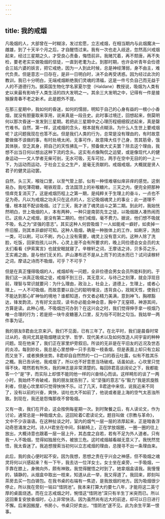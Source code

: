 ```yaml
---
---
---
```

title: 我的戒烟
---



凡吸烟的人，大部曾在一时糊涂，发过宏愿，立志戒烟，在相当期内与此烟魔决一雌雄，到了十天半个月之后，才自醒悟过来。我有一次也走入歧途，忽然高兴戒烟起来，经过三星期之久，才受良心责备，悔悟前非。我赌咒着，再不颓唐，再不失检，要老老实实做吸烟的信徒，一直到老耄为止。到那时期，也许会听青年会俭德会三姑六婆的妖言，把它戒绝，因为一人到此时候，总是神经薄弱，身不由主，难代负责。但是意志一日存在，是非一日明白时，决不会再受诱惑。因为经过此次的教训，我已十分明白，无端戒烟断绝我们灵魂的清福，这是一件亏负自己而无益于人的不道德行为。据英国生物化学名家夏尔登（Haldane）教授说，吸烟为人类有史以来最有影响于人类生活的四大发明之一。其余三大发明之中，记得有一件是接猴腺青春不老之新术。此是题外不提。

在那三星期中，我如何的昏迷，如何的懦弱，明知于自己的心身有益的一根小小香烟，就没有胆量取来享用，说来真是一段丑史。此时事过境迁，回想起来，倒莫明何以那次昏迷一发发到三星期。若把此三星期中之心理历程细细叙述起来，真是罄竹难书。自然，第一样，这戒烟的念头，根本就有点糊涂。为什么人生世上要戒烟呢？这问题我现在也答不出。但是我们人类的行为，总常是没有理由的，有时故意要做做不该做的事，有时处境太闲，无事可作，故意降大任于己身，苦其筋骨，饿其体肤，空乏其身，把自己的天性拂乱一下，预备做大丈夫罢？除去这个理由，我想不出当日何以想出这种下流的念头。这实有点像陶侃之运甓，或是像现代人的健身运动——文人学者无柴可剖，无水可吸，无车可拉，两手在空中无目的的一上一下，为运动而运动，于社会工业之生产，是毫无贡献的。戒烟戒烟，大概就是贤人君子的健灵运动罢。

自然，头三天，喉咙口里，以至气管上部，似有一种怪难堪似痒非痒的感觉。这倒易办。我吃薄荷糖，喝铁观音，含法国顶上的补喉糖片。三天之内，便完全把那种怪痒克复消灭了。这是戒烟历程上之第一期，是纯粹关于生理上的奋斗，一点也不足为奇。凡以为戒烟之功夫只在这点的人，忘记吸烟魂灵上的事业；此一道理不懂，根本就不配谈吸烟。过了三天，我才进了魂灵战斗之第二期。到此时，我始恍然明白，世上吸烟的人，本有两种，一种只是南郭先生之徒，以吸烟跟人凑热闹而已。这些人之戒烟，是没有第二期的。他们戒烟，毫不费力。据说，他们想不吸就不吸，名之为“坚强的意志”。其实这种人何尝吸烟？一人如能戒一癖好，如卖掉一件旧服，则其本非癖好可知。这种人吸烟，确是一种肢体上的工作，如刷牙，洗脸一类，可以刷，可以不刷，内心上没有需要，魂灵上没有意义的。这种人除了洗脸，吃饭，回家抱孩儿以外，心灵上是不会有所要求的，晚上同俭德会女会员的太太们看看《伊索寓言》也就安眠就寝了。辛稼轩之词，王摩诘之诗，贝多芬之乐，王实甫之曲，是与他们无关的。庐山瀑布还不是从上而下的流水而已？试问读稼轩之词，摩诘之诗而不吸烟，可乎？不可乎？

但是在真正懂得吸烟的人，戒烟却有一问题，全非俭德会男女会员所能料到的。于我们这一派真正吸烟之徒，戒烟不到三日，其无意义，与待己之刻薄，就会浮现目前，理智与常识就要问：为什么理由，政治上，社会上，道德上，生理上，或者心理上，一人不可吸烟，而故意要以自己的聪明埋没，违背良心，戕贼天性，使我们不能达到那心旷神怡的境地？谁都知道，作文者必精力美满，意到神飞，胸襟豁达，锋发韵流，方有好文出现，读书亦必能会神会意，胸中了无窒碍，神游其间，方算是读。此种心境，不吸烟岂可办到？在这兴会之时，我们觉得伸手拿一枝烟乃唯一合理的行为；若是把一块牛皮糖塞入口里，反为俗不可耐之勾当。我姑举一两件事为证。

我的朋友B君由北京来沪。我们不见面，已有三年了。在北平时，我们是晨昏时常过从的，夜间尤其是吸烟瞎谈文学、哲学、现代美术以及如何改造人间宇宙的种种问题。现在他来了，我们正在家里炉旁叙旧。所谈的无非是在平旧友的近况及世态的炎凉。每到妙处，我总是心里想伸一只手去取一枝香烟，但是表面上却只有立起而又坐下，或者换换坐势。B君却自自然然的一口一口的吞云吐露，似有不胜其乐之概。我已告诉他，我戒烟了，所以也不好意思当场破戒。话虽如此，心坎里只觉得不快，嗒然若有所失，我的神志是非常清楚的。每回B君高谈阔论之下，我都能答一个“是”字，而实际上却恨不能同他一样的兴奋倾心而谈。这样畸形的谈了一两小时，我始终不肯破戒，我的朋友就告别了。论“坚强的意志”与“毅力”我是凯旋胜利者，但是心坎里却只觉得怏怏不乐。过了几天，B君途中来信，说我近来不同了，没有以前的兴奋，爽快，谈吐也大不如前了，他说或者是上海的空气太恶浊所致。到现在，我还是怨悔那夜不曾吸烟。

又有一夜，我们在开会，这会按例每星期一次。到时聚餐之后，有人读论文，作为讨论，通常总是一种吸烟大会。这回轮着C君读论文。题目叫做《宗教与革命》，文中不少诙谐语。在这种扯谈之时，室内的烟气一层一层的浓厚起来，正是暗香浮动奇思涌发之时。诗人H君坐在中间，斜躺椅上，正在学放烟圈，一圈一圈的往上放出，大概诗意也跟着一层一层上升，其态度之自若，若有不足为外人道者。只有我一人不吸烟，觉得如独居化外，被放三危。这时戒烟越看越无意义了。我恍然觉悟，我太昏迷了。我追想搜索当初何以立志戒烟的理由，总搜寻不出一条理由来。

此后，我的良心便时起不安。因为我想，思想之贵在乎兴会之神感，但不吸烟之魂灵将何以兴感起来？有一下午，我去访一位洋女士。女士坐在桌旁，一手吸烟，一手靠在膝上，身微向外，颇有神致。我觉得醒悟之时到了。她拿烟盒请我。我慢慢的，镇静的，从烟盒中取出一枝来，知道从此一举，我又得道了。我回来，即刻叫茶房去买一包白锡包。在我书桌的右端有一焦迹，是我放烟的地方。因为吸烟很少停止，所以我在旁刻一铭曰“惜阴池”。我本来打算大约要七八年，才能将这二英寸厚的桌面烧透。而在立志戒烟之时，惋惜这“惜阴池”深只有半生丁米突而已。所以这回重复安放香烟时，心上非常快活。因为虽然尚有远大的前途，却可以日日进行不懈。后来因搬屋，书房小，书桌只好卖出，“惜阴池”遂不见。此为余生平第一恨事。